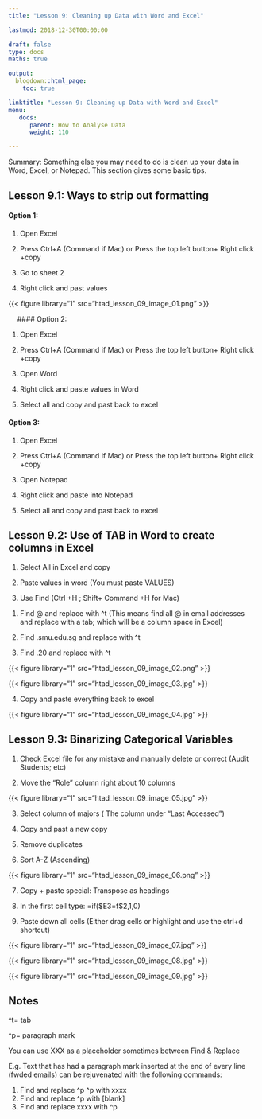 ```yaml
---
title: "Lesson 9: Cleaning up Data with Word and Excel"

lastmod: 2018-12-30T00:00:00

draft: false
type: docs
maths: true	

output:
  blogdown::html_page:
    toc: true

linktitle: "Lesson 9: Cleaning up Data with Word and Excel"
menu:
   docs:
      parent: How to Analyse Data
      weight: 110

---
```



Summary: Something else you may need to do is clean up your data in Word, Excel, or Notepad. This section gives some basic tips.

## Lesson 9.1: Ways to strip out formatting

#### Option 1:

1) Open Excel

2) Press Ctrl+A  (Command if Mac) or Press the top left button+ Right click +copy

3) Go to sheet 2

4) Right click and past values 

{{< figure library="1" src="htad_lesson_09_image_01.png" >}}

 
#### Option 2:

1) Open Excel

2) Press Ctrl+A (Command if Mac) or Press the top left button+ Right click +copy

3) Open Word

4) Right click and paste values in Word

5) Select all and copy and past back to excel

#### Option 3:

1) Open Excel

2) Press Ctrl+A (Command if Mac) or Press the top left button+ Right click +copy

3) Open Notepad

4) Right click and paste into Notepad

5) Select all and copy and past back to excel

## Lesson 9.2: Use of TAB in Word to create columns in Excel

1)  Select All in Excel and copy

2)  Paste values in word (You must paste VALUES)

3)  Use Find (Ctrl +H ; Shift+ Command +H for Mac)

1.  Find @ and replace with ^t (This means find all @ in email addresses and replace with a tab; which will be a column space in Excel) 
 
2.  Find .smu.edu.sg and replace with ^t

3.  Find .20 and replace with ^t

{{< figure library="1" src="htad_lesson_09_image_02.png" >}}

{{< figure library="1" src="htad_lesson_09_image_03.jpg" >}}

4)  Copy and paste everything back to excel 

{{< figure library="1" src="htad_lesson_09_image_04.jpg" >}}

## Lesson 9.3: Binarizing Categorical Variables

1)  Check Excel file for any mistake and manually delete or correct (Audit Students; etc)

2)  Move the “Role” column right about 10 columns

{{< figure library="1" src="htad_lesson_09_image_05.jpg" >}}

3)  Select column of majors ( The column under “Last Accessed”)

4)  Copy and past a new copy

5)  Remove duplicates

6)  Sort A-Z (Ascending) 

{{< figure library="1" src="htad_lesson_09_image_06.png" >}}

7)  Copy + paste special: Transpose as headings

8)  In the first cell type: =if($E3=f$2,1,0)

9)  Paste down all cells (Either drag cells or highlight and use the ctrl+d shortcut) 

{{< figure library="1" src="htad_lesson_09_image_07.jpg" >}}


{{< figure library="1" src="htad_lesson_09_image_08.jpg" >}}


{{< figure library="1" src="htad_lesson_09_image_09.jpg" >}}

## Notes

^t= tab

^p= paragraph mark

You can use XXX as a placeholder sometimes between Find & Replace

E.g. Text that has had a paragraph mark inserted at the end of every line (fwded emails) can be rejuvenated with the following commands:

1.  Find and replace ^p ^p with xxxx
2.  Find and replace ^p with [blank]
3.  Find and replace xxxx with ^p
